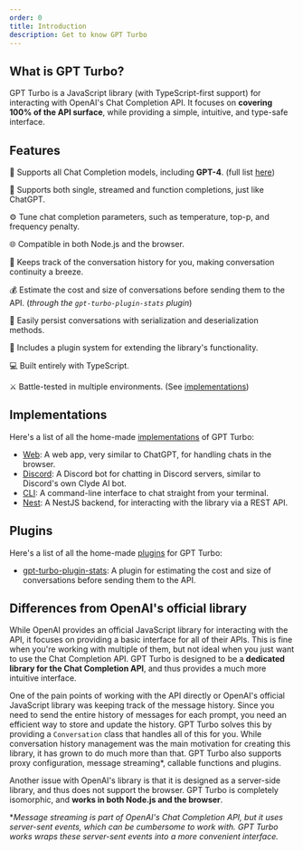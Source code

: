 ```yaml
---
order: 0
title: Introduction
description: Get to know GPT Turbo
---
```


## What is GPT Turbo?

GPT Turbo is a JavaScript library (with TypeScript-first support) for interacting with OpenAI's Chat Completion API. 
It focuses on **covering 100% of the API surface**, while providing a simple, intuitive, and type-safe interface.

## Features

🤖 Supports all Chat Completion models, including **GPT-4**. (full list [here](https://platform.openai.com/docs/models/model-endpoint-compatibility))

💬 Supports both single, streamed and function completions, just like ChatGPT.

⚙ Tune chat completion parameters, such as temperature, top-p, and frequency penalty.

🌐 Compatible in both Node.js and the browser.

📜 Keeps track of the conversation history for you, making conversation continuity a breeze.

💰 Estimate the cost and size of conversations before sending them to the API. (*through the `gpt-turbo-plugin-stats` plugin*)

💾 Easily persist conversations with serialization and deserialization methods.

🔌 Includes a plugin system for extending the library's functionality.

💻 Built entirely with TypeScript.

⚔️ Battle-tested in multiple environments. (See [implementations](#implementations))

## Implementations

Here's a list of all the home-made [implementations](https://github.com/maxijonson/gpt-turbo/tree/develop/packages/implementations) of GPT Turbo:

- [Web](https://gpt-turbo-web.chintristan.io/): A web app, very similar to ChatGPT, for handling chats in the browser.
- [Discord](https://discord.com/invite/Aa77KCmwRx): A Discord bot for chatting in Discord servers, similar to Discord's own Clyde AI bot.
- [CLI](https://www.npmjs.com/package/gpt-turbo-cli): A command-line interface to chat straight from your terminal.
- [Nest](https://github.com/maxijonson/gpt-turbo/tree/develop/packages/implementations/nest): A NestJS backend, for interacting with the library via a REST API.

## Plugins

Here's a list of all the home-made [plugins](https://github.com/maxijonson/gpt-turbo/tree/develop/packages/plugins) for GPT Turbo:

- [gpt-turbo-plugin-stats](https://www.npmjs.com/package/gpt-turbo-plugin-stats): A plugin for estimating the cost and size of conversations before sending them to the API.

## Differences from OpenAI's official library

While OpenAI provides an official JavaScript library for interacting with the API, it focuses on providing a basic interface for all of their APIs. 
This is fine when you're working with multiple of them, but not ideal when you just want to use the Chat Completion API.
GPT Turbo is designed to be a **dedicated library for the Chat Completion API**, and thus provides a much more intuitive interface.

One of the pain points of working with the API directly or OpenAI's official JavaScript library was keeping track of the message history.
Since you need to send the entire history of messages for each prompt, you need an efficient way to store and update the history.
GPT Turbo solves this by providing a `Conversation` class that handles all of this for you.
While conversation history management was the main motivation for creating this library, it has grown to do much more than that.
GPT Turbo also supports proxy configuration, message streaming\*, callable functions and plugins.

Another issue with OpenAI's library is that it is designed as a server-side library, and thus does not support the browser.
GPT Turbo is completely isomorphic, and **works in both Node.js and the browser**.

\**Message streaming is part of OpenAI's Chat Completion API, but it uses server-sent events, which can be cumbersome to work with. 
GPT Turbo works wraps these server-sent events into a more convenient interface.*
